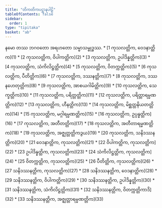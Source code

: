 ```yaml
---
title: "တိကတိကပဋ္ဌာနပါဠိ"
tableOfContents: false
sidebar:
  order: 1
type: "tipitaka"
basket: "ab"
---
```


<Paragraph number="1" type="center">
နမော တဿ ဘဂဝတော အရဟတော သမ္မာသမ္ဗုဒ္ဓဿ.

</Paragraph>

<TableOfContents>
* [1 ကုသလတ္တိက, ဝေဒနာတ္တိက](1)
* [2 ကုသလတ္တိက, ဝိပါကတ္တိက](2)
* [3 ကုသလတ္တိက, ဥပါဒိန္နတ္တိက](3)
* [4 ကုသလတ္တိက, သံကိလိဋ္ဌတ္တိက](4)
* [5 ကုသလတ္တိက, ဝိတက္ကတ္တိက](5)
* [6 ကုသလတ္တိက, ပီတိတ္တိက](6)
* [7 ကုသလတ္တိက, ဒဿနတ္တိက](7)
* [8 ကုသလတ္တိက, ဒဿနဟေတုတ္တိက](8)
* [9 ကုသလတ္တိက, အာစယဂါမိတ္တိက](9)
* [10 ကုသလတ္တိက, သေက္ခတ္တိက](10)
* [11 ကုသလတ္တိက, ပရိတ္တတ္တိက](11)
* [12 ကုသလတ္တိက, ပရိတ္တာရမ္မဏတ္တိက](12)
* [13 ကုသလတ္တိက, ဟီနတ္တိက](13)
* [14 ကုသလတ္တိက, မိစ္ဆတ္တနိယတတ္တိက](14)
* [15 ကုသလတ္တိက, မဂ္ဂါရမ္မဏတ္တိက](15)
* [16 ကုသလတ္တိက, ဥပ္ပန္နတ္တိက](16)
* [17 ကုသလတ္တိက, အတီတတ္တိက](17)
* [18 ကုသလတ္တိက, အတီတာရမ္မဏတ္တိက](18)
* [19 ကုသလတ္တိက, အဇ္ဈတ္တတ္တိကဒွယ](19)
* [20 ကုသလတ္တိက, သနိဒဿနတ္တိက](20)
* [21 ဝေဒနာတ္တိက, ကုသလတ္တိက](21)
* [22 ဝိပါကတ္တိက, ကုသလတ္တိက](22)
* [23 ဥပါဒိန္နတ္တိက, ကုသလတ္တိက](23)
* [24 သံကိလိဋ္ဌတ္တိက, ကုသလတ္တိက](24)
* [25 ဝိတက္ကတ္တိက, ကုသလတ္တိက](25)
* [26 ပီတိတ္တိက, ကုသလတ္တိက](26)
* [27 သနိဒဿနတ္တိက, ကုသလတ္တိက](27)
* [28 သနိဒဿနတ္တိက, ဝေဒနာတ္တိက](28)
* [29 သနိဒဿနတ္တိက, ဝိပါကတ္တိက](29)
* [30 သနိဒဿနတ္တိက, ဥပါဒိန္နတ္တိက](30)
* [31 သနိဒဿနတ္တိက, သံကိလိဋ္ဌတ္တိက](31)
* [32 သနိဒဿနတ္တိက, ဝိတက္ကတ္တိကာဒိ](32)
* [33 သနိဒဿနတ္တိက, အဇ္ဈတ္တာရမ္မဏတ္တိက](33)
</TableOfContents>